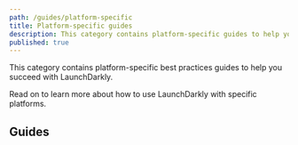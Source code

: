 ```yaml
---
path: /guides/platform-specific
title: Platform-specific guides
description: This category contains platform-specific guides to help you succeed with LaunchDarkly.
published: true
---
```


This category contains platform-specific best practices guides to help you succeed with LaunchDarkly.

Read on to learn more about how to use LaunchDarkly with specific platforms.

## Guides

<ChildPageList path="/guides/platform-specific" />
